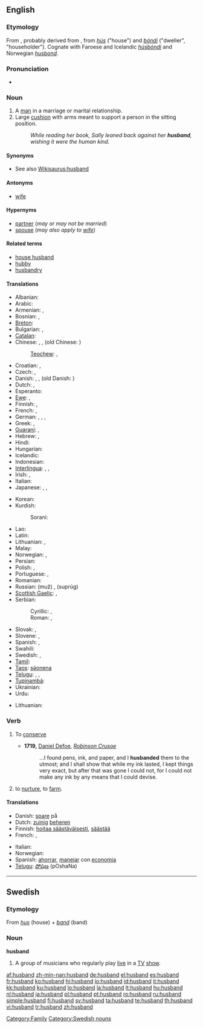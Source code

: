 ==English==

{{rank|certainly|big|road|550|husband|blockquote|effect|wanted}}

===Etymology===
From {{etyl|ang}} {{term|hūsbonda||lang=ang|male head of a household}}, probably derived from {{etyl|non}} {{term|húsbóndi||lang=non|master of house}}, from ''[[hús]]'' ("house") and ''[[bóndi]]'' ("dweller", "householder"). Cognate with Faroese and Icelandic ''[[húsbóndi]]'' and Norwegian ''[[husbond]]''.

===Pronunciation===
* {{audio|en-us-husband.ogg|Audio (US)}}

===Noun===
{{en-noun}}

# A [[man]] in a marriage or marital relationship.
# Large [[cushion]] with arms meant to support a person in the sitting position.
#: ''While reading her book, Sally leaned back against her '''husband''', wishing it were the human kind.''

====Synonyms====
* See also [[Wikisaurus:husband]]

====Antonyms====
* [[wife]]

====Hypernyms====
* [[partner]] (''may or may not be married'')
* [[spouse]] (''may also apply to [[wife]]'')

====Related terms====
* [[house husband]]
* [[hubby]]
* [[husbandry]]

====Translations====
{{trans-top|male partner in marriage}}
* Albanian: {{t+|sq|burrë|xs=Albanian}}
* Arabic: {{t-|ar|زوج|m|tr=záuj|sc=Arab}}
* Armenian: {{t+|hy|ամուսին|tr=amusin|sc=Armn|xs=Armenian}}, {{t-|hy|մարդ|tr=mard|sc=Armn|xs=Armenian}}
* Bosnian: {{t-|bs|muž|m}}, {{t-|bs|suprug|m}}
* [[Breton]]: {{t|br|gwaz|m|xs=Breton}}
* Bulgarian: {{t+|bg|мъж|m|tr=mǎž|sc=Cyrl}}, {{t+|bg|съпруг|m|tr=sǎprug|sc=Cyrl}}
* [[Catalan]]: {{t-|ca|marit|m}}
* Chinese: {{t-|cmn|丈夫|tr=zhàng fú|sc=Hani|xs=Mandarin}}, {{t-|cmn|老公|tr=lǎo gōng|sc=Hani|xs=Mandarin}}, (old Chinese: {{t|cmn|相公|sc=Hani|xs=Mandarin}})
*: [[Teochew]]: {{t-|nan|ang1|xs=Min Nan}}, {{t|nan|dai6lou6|xs=Min Nan}}
* Croatian: {{t+|hr|muž|m}}, {{t-|hr|suprug|m}}
* Czech: {{t-|cs|manžel|m}}, {{t+|cs|muž|m}}
* Danish: {{t+|da|mand}}, {{t|da|ægtemand}}, (old Danish: {{t|da|husbond}})
* Dutch: {{t+|nl|man|m}}, {{t+|nl|echtgenoot|m}}
* Esperanto: {{t+|eo|edzo|xs=Esperanto}}
* [[Ewe]]: {{tø|ewe|atsu}}, {{tø|ewe|srɔ̃ŋutsu}}
* Finnish: {{t+|fi|mies}}, {{t+|fi|aviomies}}
* French: {{t+|fr|mari|m}}, {{t+|fr|époux|m}}
* German: {{t+|de|Ehemann|m}}, {{t+|de|Mann|m}}, {{t|de|Gemahl|m}}, {{t+|de|Gatte|m}}
* Greek: {{t+|el|άνδρας|m|tr=ándras|sc=Grek}}, {{t+|el|σύζυγος|m|tr=sýzygos|sc=Grek}}
* [[Guaraní]]: {{t-|gn|me|xs=Guaraní}}, {{t|gn|ména|xs=Guaraní}}
* Hebrew: {{t-|he|בעל|m|tr=baʿal|sc=Hebr}}, {{t+|he|איש|m|tr=ʾîš|sc=Hebr}}
* Hindi: {{t+|hi|पति|m|tr=pati|sc=Deva|xs=Hindi}}
* Hungarian: {{t+|hu|férj}}
* Icelandic: {{t+|is|eiginmaður}}
* Indonesian: {{t+|id|suami|xs=Indonesian}}
* [[Interlingua]]: {{t-|ia|marito|xs=Interlingua}}, {{t-|ia|sposo|xs=Interlingua}}, {{t|ia|sponso|xs=Interlingua}}
* Irish: {{t+|ga|fear|m|xs=Irish}}, {{t|ga|fear céile|m|xs=Irish}}
* Italian: {{t+|it|marito|m}}
* Japanese: {{t+|ja|夫|tr=おっと, otto|sc=Jpan}}, {{t-|ja|主人|tr=しゅじん, shujin|sc=Jpan}}, {{t|ja|旦那|tr=だんな, danna|sc=Jpan}}
{{trans-mid}}
* Korean: {{t+|ko|남편|tr=nam pyeon|sc=Hang}}
* Kurdish:
*: Sorani: {{t|ku|مێرد|tr=mérd|sc=KUchar}}
* Lao: {{t-|lo|ຜົວ|tr=phua|sc=Laoo|xs=Lao}}
* Latin: {{t+|la|maritus|m}}
* Lithuanian: {{t+|lt|vyras|m|xs=Lithuanian}}, {{t+|lt|sutuoktinis|m|xs=Lithuanian}}
* Malay: {{t+|ms|suami|xs=Malay}}
* Norwegian: {{t|no|ektemann}}, {{t|no|husbond}}
* Persian: {{t-|fa|شوهر|tr=šohar|sc=fa-Arab|xs=Persian}}
* Polish: {{t+|pl|mąż|m}}, {{t+|pl|małżonek|m}}
* Portuguese: {{t+|pt|marido|m}}, {{t+|pt|esposo|m}}
* Romanian: {{t+|ro|soţ|m}}
* Russian: {{t+|ru|муж|m|sc=Cyrl}} (muž) , {{t+|ru|супруг|m|sc=Cyrl}} (suprúg)
* [[Scottish Gaelic]]: {{t-|gd|fear-cèile|m|xs=Scottish Gaelic}}, {{t-|gd|fear-pòsda|f|xs=Scottish Gaelic}}
* Serbian:
*: Cyrillic: {{t-|sr|муж|m|sc=Cyrl}}, {{t-|sr|супруг|m|sc=Cyrl}}
*: Roman: {{t-|sr|muž|m}}, {{t-|sr|suprug|m}}
* Slovak: {{t-|sk|manžel|m}}, {{t-|sk|muž|m}}
* Slovene: {{t+|sl|mož|m}}, {{t+|sl|soprog|m}}
* Spanish: {{t+|es|marido|m}}, {{t+|es|esposo|m}}
* Swahili: {{t-|sw|mume|xs=Swahili}}
* Swedish: {{t+|sv|make|c}}, {{t+|sv|man|c}}
* [[Tamil]]: {{t|ta|அம்படையன்|tr=ambaDayan|xs=Tamil}}
* [[Taos]]: [[sə́onena]]
* [[Telugu]]: {{t|te|మొగుడు|tr=moguDu|sc=Telu}}, {{t|te|భర్త|tr=bharta|sc=Telu}}, {{t|te|పెనిమిటి|tr=penimiTi|sc=Telu}}
* [[Tupinambá]]: {{tø|tpn|mena|xs=Tupinambá}}
* Ukrainian: {{t-|uk|чоловік|tr=čolovík|m}}
* Urdu: {{t-|ur|شوہر|tr=šohar|sc=ur-Arab|xs=Urdu}}
{{trans-bottom}}

{{trans-top|cushion}}
* Lithuanian: {{t+|lt|pagalvėlė|f|xs=Lithuanian}}
{{trans-mid}}
{{trans-bottom}}

===Verb===
{{en-verb}}

# {{transitive}} To [[conserve]]
#* '''1719,''' [[w:Daniel Defoe|Daniel Defoe]], ''[[w:Robinson Crusoe|Robinson Crusoe]]''
#*: ...I found pens, ink, and paper, and I '''husbanded''' them to the utmost; and I shall show that while my ink lasted, I kept things very exact, but after that was gone I could not, for I could not make any ink by any means that I could devise.
# {{transitive}} to [[nurture]], to [[farm]].

====Translations====
{{trans-top|to conserve}}
* Danish: [[spare]] på
* Dutch: [[zuinig]] [[beheren]]
* Finnish: [[hoitaa säästäväisesti]], [[säästää]]
* French: {{t+|fr|économiser}}, {{t+|fr|ménager}}
{{trans-mid}}
* Italian: {{t-|it|dosare}}
* Norwegian: {{t+|no|bevare}}
* Spanish: [[ahorrar]], [[manejar]] con [[economia]]
* [[Telugu]]: [[పోషణ]] (pOshaNa)
{{trans-bottom}}

----

==Swedish==

===Etymology===
From ''[[hus]]'' (house) + ''[[band]]'' (band)

===Noun===
'''husband'''

# A group of musicians who regularly play [[live]] in a [[TV]] [[show]].

[[Category:Family]]
[[Category:Swedish nouns]]

[[af:husband]]
[[zh-min-nan:husband]]
[[de:husband]]
[[el:husband]]
[[es:husband]]
[[fr:husband]]
[[ko:husband]]
[[hi:husband]]
[[io:husband]]
[[id:husband]]
[[it:husband]]
[[kk:husband]]
[[ku:husband]]
[[lo:husband]]
[[la:husband]]
[[lt:husband]]
[[hu:husband]]
[[nl:husband]]
[[ja:husband]]
[[pl:husband]]
[[pt:husband]]
[[ro:husband]]
[[ru:husband]]
[[simple:husband]]
[[fi:husband]]
[[sv:husband]]
[[ta:husband]]
[[te:husband]]
[[th:husband]]
[[vi:husband]]
[[tr:husband]]
[[zh:husband]]